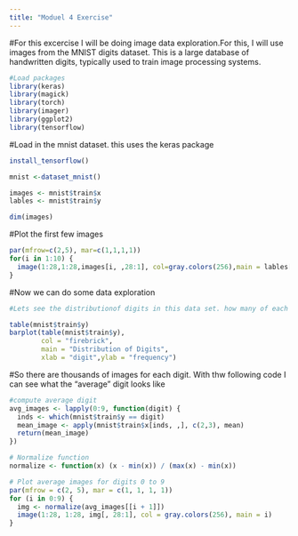 ```yaml
---
title: "Moduel 4 Exercise"
---
```



#For this excercise I will be doing image data exploration.For this, I will use images from the MNIST digits dataset. This is a large database of handwritten digits, typically used to train image processing systems.

```r
#Load packages
library(keras)
library(magick)
library(torch)
library(imager)
library(ggplot2)
library(tensorflow)
```

#Load in the mnist dataset. this uses the keras package
```r
install_tensorflow()
```


```r
mnist <-dataset_mnist()
```

```r
images <- mnist$train$x
lables <- mnist$train$y
```

```r
dim(images)
```
#Plot the first few images
```r
par(mfrow=c(2,5), mar=c(1,1,1,1))
for(i in 1:10) {
  image(1:28,1:28,images[i, ,28:1], col=gray.colors(256),main = lables[i])
}
```
#Now we can do some data exploration
```r
#Lets see the distributionof digits in this data set. how many of each digit exist.

table(mnist$train$y)
barplot(table(mnist$train$y),
        col = "firebrick",
        main = "Distribution of Digits",
        xlab = "digit",ylab = "frequency")
```
#So there are thousands of images for each digit. With thw following code I can see what the "average" digit looks like
```r
#compute average digit
avg_images <- lapply(0:9, function(digit) {
  inds <- which(mnist$train$y == digit)
  mean_image <- apply(mnist$train$x[inds, ,], c(2,3), mean)
  return(mean_image)
})

# Normalize function
normalize <- function(x) (x - min(x)) / (max(x) - min(x))

# Plot average images for digits 0 to 9
par(mfrow = c(2, 5), mar = c(1, 1, 1, 1))
for (i in 0:9) {
  img <- normalize(avg_images[[i + 1]])
  image(1:28, 1:28, img[, 28:1], col = gray.colors(256), main = i)
}

```


